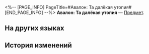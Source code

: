 <%-- [PAGE_INFO]
PageTitle=#Авалон: Та далёкая утопия#
[END_PAGE_INFO] --%>
{{Предмет Инфобокс
|id          = 250607
|Изображение = Предмет Авалон- Та далёкая утопия.png
|Тип         = 
|Инвентарь   = 
|Редкость    = 4
|Эффект      = 
|Описание    = После размещения в Галерее вероятностей восстанавливает 20% от макс. НР для всех союзников после входа в зону Расходящейся вселенной.
}}
{{Описание|Ножны Экскалибура спрятаны в иллюзии, словно продолжение сна.}}
'''Авалон: Та далёкая утопия''' — [[Предмет]].

==На других языках==
{{На других языках
|en   = Avalon: Ever the Distant Utopia
|zhs  = 遗世独立的理想乡
|zht  = 遺世獨立的理想鄉
|ja   = 全て遠き理想郷
|ko   = {{Rubi|모든 것에서 먼 이상향|아발론}}
|es   = Utopía Siempre Distante
|fr   = Avalon, l'utopie perdue
|ru   = Авалон: Та далёкая утопия
|th   = สวรรค์แห่งอุดมคติอันห่างไกล
|vi   = Miền Lý Tưởng Ẩn Mình Khỏi Thế Giới
|de   = Avalon, die unerreichbare Utopie
|id   = Avalon: Ever the Distant Utopia
|pt   = Avalon, A Utopia Sempre Distante
}}

==История изменений==
{{История изменений|3.5}}